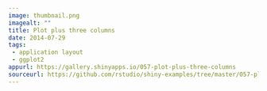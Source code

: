 ```yaml
---
image: thumbnail.png
imagealt: ""
title: Plot plus three columns
date: 2014-07-29 
tags:
 - application layout
 - ggplot2 
appurl: https://gallery.shinyapps.io/057-plot-plus-three-columns
sourceurl: https://github.com/rstudio/shiny-examples/tree/master/057-plot-plus-three-columns
---
```

